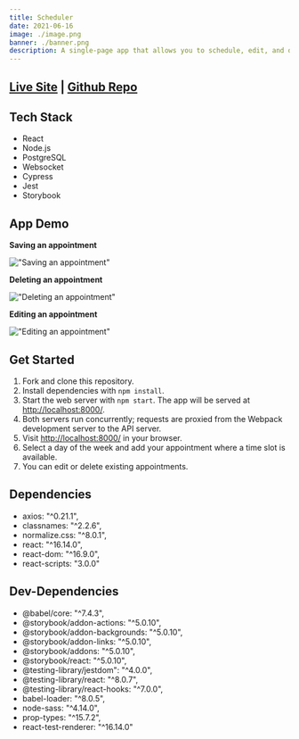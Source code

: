 ```yaml
---
title: Scheduler
date: 2021-06-16
image: ./image.png
banner: ./banner.png
description: A single-page app that allows you to schedule, edit, and delete appointments.
---
```


## <a className="live-site" href="https://scheduler.zaindewsi.com/" target="_blank">Live Site</a> | <a className="live-site" href="https://github.com/zaindewsi/scheduler">Github Repo</a>

## Tech Stack

-   React
-   Node.js
-   PostgreSQL
-   Websocket
-   Cypress
-   Jest
-   Storybook

## App Demo

<b>Saving an appointment</b>

!["Saving an appointment"](/images/Save.gif)

<b>Deleting an appointment</b>

!["Deleting an appointment"](/images/Delete.gif)

<b>Editing an appointment</b>

!["Editing an appointment"](/images/Edit.gif)

## Get Started

1. Fork and clone this repository.
2. Install dependencies with `npm install`.
3. Start the web server with `npm start`. The app will be served at <http://localhost:8000/>.
4. Both servers run concurrently; requests are proxied from the Webpack development server to the API server.
5. Visit <http://localhost:8000/> in your browser.
6. Select a day of the week and add your appointment where a time slot is available.
7. You can edit or delete existing appointments.

## Dependencies

-   axios: "^0.21.1",
-   classnames: "^2.2.6",
-   normalize.css: "^8.0.1",
-   react: "^16.14.0",
-   react-dom: "^16.9.0",
-   react-scripts: "3.0.0"

## Dev-Dependencies

-   @babel/core: "^7.4.3",
-   @storybook/addon-actions: "^5.0.10",
-   @storybook/addon-backgrounds: "^5.0.10",
-   @storybook/addon-links: "^5.0.10",
-   @storybook/addons: "^5.0.10",
-   @storybook/react: "^5.0.10",
-   @testing-library/jestdom": "^4.0.0",
-   @testing-library/react: "^8.0.7",
-   @testing-library/react-hooks: "^7.0.0",
-   babel-loader: "^8.0.5",
-   node-sass: "^4.14.0",
-   prop-types: "^15.7.2",
-   react-test-renderer: "^16.14.0"

